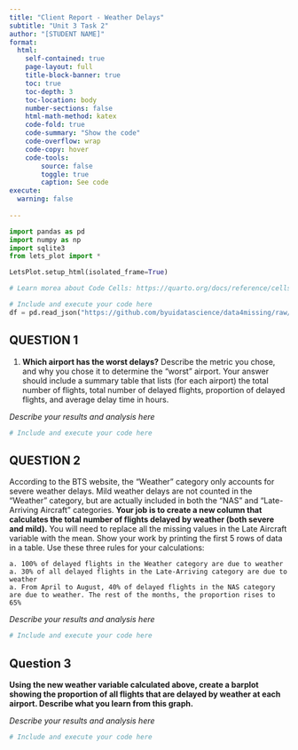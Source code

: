 ```yaml
---
title: "Client Report - Weather Delays"
subtitle: "Unit 3 Task 2"
author: "[STUDENT NAME]"
format:
  html:
    self-contained: true
    page-layout: full
    title-block-banner: true
    toc: true
    toc-depth: 3
    toc-location: body
    number-sections: false
    html-math-method: katex
    code-fold: true
    code-summary: "Show the code"
    code-overflow: wrap
    code-copy: hover
    code-tools:
        source: false
        toggle: true
        caption: See code
execute: 
  warning: false
    
---
```


```python
import pandas as pd 
import numpy as np
import sqlite3
from lets_plot import *

LetsPlot.setup_html(isolated_frame=True)
```


```python
# Learn morea about Code Cells: https://quarto.org/docs/reference/cells/cells-jupyter.html

# Include and execute your code here
df = pd.read_json("https://github.com/byuidatascience/data4missing/raw/master/data-raw/flights_missing/flights_missing.json")
```

## QUESTION 1

1. __Which airport has the worst delays?__ Describe the metric you chose, and why you chose it to determine the “worst” airport. Your answer should include a summary table that lists (for each airport) the total number of flights, total number of delayed flights, proportion of delayed flights, and average delay time in hours. 

_Describe your results and analysis here_

```python
# Include and execute your code here


```

## QUESTION 2

According to the BTS website, the “Weather” category only accounts for severe weather delays. Mild weather delays are not counted in the “Weather” category, but are actually included in both the “NAS” and “Late-Arriving Aircraft” categories. __Your job is to create a new column that calculates the total number of flights delayed by weather (both severe and mild).__ You will need to replace all the missing values in the Late Aircraft variable with the mean. Show your work by printing the first 5 rows of data in a table. Use these three rules for your calculations:  

    a. 100% of delayed flights in the Weather category are due to weather  
    a. 30% of all delayed flights in the Late-Arriving category are due to weather  
    a. From April to August, 40% of delayed flights in the NAS category are due to weather. The rest of the months, the proportion rises to 65%  

_Describe your results and analysis here_

```python
# Include and execute your code here


```

## Question 3

__Using the new weather variable calculated above, create a barplot showing the proportion of all flights that are delayed by weather at each airport. Describe what you learn from this graph.__  

_Describe your results and analysis here_

```python
# Include and execute your code here


```